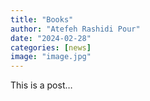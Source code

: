 ```yaml
---
title: "Books"
author: "Atefeh Rashidi Pour"
date: "2024-02-28"
categories: [news]
image: "image.jpg"
---
```


This is a post...
